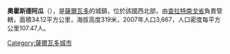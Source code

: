 {{unreferenced|time=2018-07-11T21:00:29+00:00}}
'''奧霍斯德阿瓜'''（{{lang-es|Ojos de Agua}}），是[[薩爾瓦多|薩爾瓦多]]的城鎮，位於該國西北部，由[[查拉特南戈省|查拉特南戈省]]負責管轄，面積34.12平方公里，海拔高度319米，2007年人口3,667，人口密度每平方公里107.47人。

{{Coord|14|3|N|89|4|W|display=title}}

{{ElSalvador-geo-stub}}
[[Category:薩爾瓦多城市|Category:薩爾瓦多城市]]
